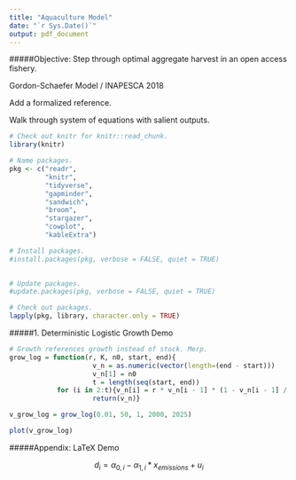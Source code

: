 ```yaml
---
title: "Aquaculture Model"
date: "`r Sys.Date()`"
output: pdf_document
---
```


#####Objective: Step through optimal aggregate harvest in an open access fishery.

Gordon-Schaefer Model / INAPESCA 2018



Add a formalized reference.

Walk through system of equations with salient outputs.

```r

# Check out knitr for knitr::read_chunk.
library(knitr)

# Name packages.
pkg <- c("readr",
         "knitr",
         "tidyverse",
         "gapminder",
         "sandwich",
         "broom",
         "stargazer",
         "cowplot",
         "kableExtra")

# Install packages.
#install.packages(pkg, verbose = FALSE, quiet = TRUE)

  
# Update packages.
#update.packages(pkg, verbose = FALSE, quiet = TRUE)

# Check out packages.
lapply(pkg, library, character.only = TRUE)

```

#####1. Deterministic Logistic Growth Demo

```r

# Growth references growth instead of stock. Merp.
grow_log = function(r, K, n0, start, end){
                     v_n = as.numeric(vector(length=(end - start)))
                     v_n[1] = n0
                     t = length(seq(start, end))
            for (i in 2:t){v_n[i] = r * v_n[i - 1] * (1 - v_n[i - 1] / K)}
                     return(v_n)}

v_grow_log = grow_log(0.01, 50, 1, 2000, 2025)

```



```r

plot(v_grow_log)

```


#####Appendix: LaTeX Demo

$$ d_i = \alpha_{0, i} - \alpha_{1, i} * x_{emissions} + u_i$$